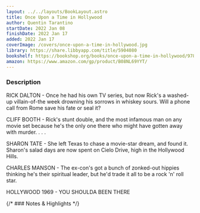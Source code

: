 ```yaml
---
layout: ../../layouts/BookLayout.astro
title: Once Upon a Time in Hollywood
author: Quentin Tarantino
startDate: 2022 Jan 08
finishDate: 2022 Jan 17
added: 2022 Jan 17
coverImage: /covers/once-upon-a-time-in-hollywood.jpg
library: https://share.libbyapp.com/title/5904080
bookshelf: https://bookshop.org/books/once-upon-a-time-in-hollywood/9780063112520
amazon: https://www.amazon.com/gp/product/B08NL69YYT/
---
```


<ReadingTime
startDate  = {frontmatter.startDate}
finishDate = {frontmatter.finishDate}
/>

### Description
RICK DALTON - Once he had his own TV series, but now Rick's a washed-up villain-of-the week drowning his sorrows in whiskey sours. Will a phone call from Rome save his fate or seal it?

CLIFF BOOTH - Rick's stunt double, and the most infamous man on any movie set because he's the only one there who might have gotten away with murder. . . .

SHARON TATE - She left Texas to chase a movie-star dream, and found it. Sharon's salad days are now spent on Cielo Drive, high in the Hollywood Hills.

CHARLES MANSON - The ex-con's got a bunch of zonked-out hippies thinking he's their spiritual leader, but he'd trade it all to be a rock 'n' roll star.

HOLLYWOOD 1969 - YOU SHOULDA BEEN THERE

{/* ### Notes & Highlights */}

<BuyBook
  library   = {frontmatter.library}
  bookshelf = {frontmatter.bookshelf}
  amazon    = {frontmatter.amazon}
/>
